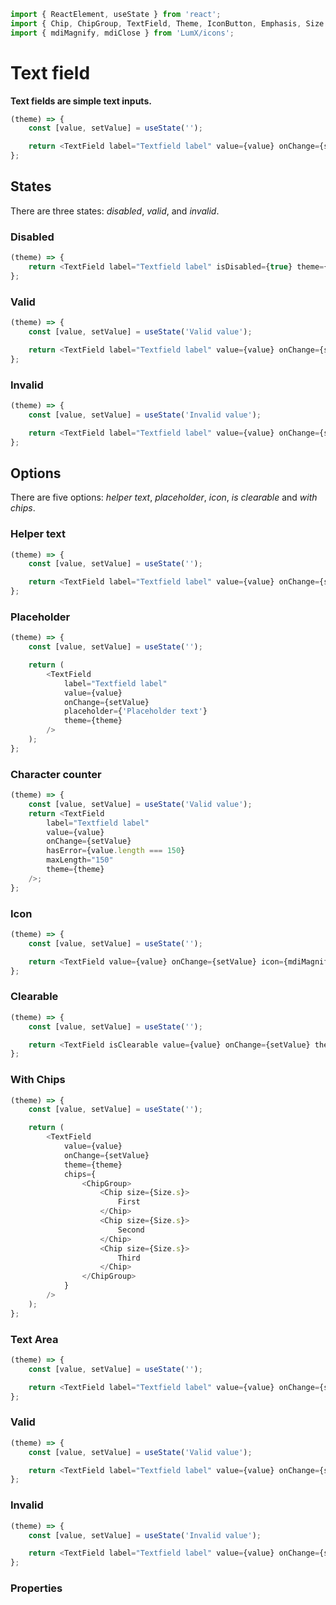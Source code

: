 ```javascript import
import { ReactElement, useState } from 'react';
import { Chip, ChipGroup, TextField, Theme, IconButton, Emphasis, Size } from 'LumX';
import { mdiMagnify, mdiClose } from 'LumX/icons';
```

# Text field

**Text fields are simple text inputs.**

```javascript jsx withThemeSwitcher disableGrid
(theme) => {
    const [value, setValue] = useState('');

    return <TextField label="Textfield label" value={value} onChange={setValue} theme={theme} />;
};
```

## States

There are three states: _disabled_, _valid_, and _invalid_.

### Disabled

```javascript jsx withThemeSwitcher disableGrid
(theme) => {
    return <TextField label="Textfield label" isDisabled={true} theme={theme} />;
};
```

### Valid

```javascript jsx withThemeSwitcher disableGrid
(theme) => {
    const [value, setValue] = useState('Valid value');

    return <TextField label="Textfield label" value={value} onChange={setValue} isValid={true} theme={theme} />;
};
```

### Invalid

```javascript jsx withThemeSwitcher disableGrid
(theme) => {
    const [value, setValue] = useState('Invalid value');

    return <TextField label="Textfield label" value={value} onChange={setValue} hasError={true} theme={theme} />;
};
```

## Options

There are five options: _helper text_, _placeholder_, _icon_, _is clearable_ and _with chips_.

### Helper text

```javascript jsx withThemeSwitcher disableGrid
(theme) => {
    const [value, setValue] = useState('');

    return <TextField label="Textfield label" value={value} onChange={setValue} helper={'Helper text'} theme={theme} />;
};
```

### Placeholder

```javascript jsx withThemeSwitcher disableGrid
(theme) => {
    const [value, setValue] = useState('');

    return (
        <TextField
            label="Textfield label"
            value={value}
            onChange={setValue}
            placeholder={'Placeholder text'}
            theme={theme}
        />
    );
};
```

### Character counter

```javascript jsx withThemeSwitcher disableGrid
(theme) => {
    const [value, setValue] = useState('Valid value');
    return <TextField
        label="Textfield label"
        value={value}
        onChange={setValue}
        hasError={value.length === 150}
        maxLength="150"
        theme={theme}
    />;
};
```

### Icon

```javascript jsx withThemeSwitcher disableGrid
(theme) => {
    const [value, setValue] = useState('');

    return <TextField value={value} onChange={setValue} icon={mdiMagnify} theme={theme} />;
};
```

### Clearable

```javascript jsx withThemeSwitcher disableGrid
(theme) => {
    const [value, setValue] = useState('');

    return <TextField isClearable value={value} onChange={setValue} theme={theme} />;
};
```

### With Chips

```javascript jsx withThemeSwitcher disableGrid
(theme) => {
    const [value, setValue] = useState('');

    return (
        <TextField
            value={value}
            onChange={setValue}
            theme={theme}
            chips={
                <ChipGroup>
                    <Chip size={Size.s}>
                        First
                    </Chip>
                    <Chip size={Size.s}>
                        Second
                    </Chip>
                    <Chip size={Size.s}>
                        Third
                    </Chip>
                </ChipGroup>
            }
        />
    );
};
```

### Text Area

```javascript jsx withThemeSwitcher disableGrid
(theme) => {
    const [value, setValue] = useState('');

    return <TextField label="Textfield label" value={value} onChange={setValue} theme={theme} type="textarea" />;
};
```

### Valid

```javascript jsx withThemeSwitcher disableGrid
(theme) => {
    const [value, setValue] = useState('Valid value');

    return <TextField label="Textfield label" value={value} onChange={setValue} isValid theme={theme} type="textarea" />;
};
```

### Invalid

```javascript jsx withThemeSwitcher disableGrid
(theme) => {
    const [value, setValue] = useState('Invalid value');

    return <TextField label="Textfield label" value={value} onChange={setValue} hasError theme={theme} type="textarea" />;
};
```

### Properties

<PropTable component="TextField" />
